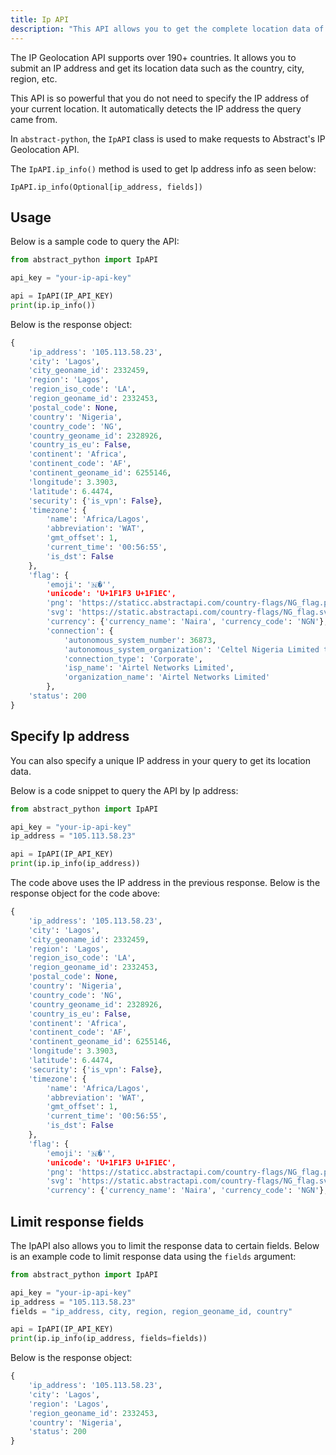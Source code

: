 ```yaml
---
title: Ip API
description: "This API allows you to get the complete location data of an IP address."
---
```


The IP Geolocation API supports over 190+ countries. It allows you to submit an IP address and get its location data such as the country, city, region, etc.

This API is so powerful that you do not need to specify the IP address of your current location. It automatically detects the IP address the query came from.

In `abstract-python`, the `IpAPI` class is used to make requests to Abstract's IP Geolocation API.

The `IpAPI.ip_info()` method is used to get Ip address info as seen below:

`IpAPI.ip_info(Optional[ip_address, fields])`

## Usage

Below is a sample code to query the API:

```python
from abstract_python import IpAPI

api_key = "your-ip-api-key"

api = IpAPI(IP_API_KEY)
print(ip.ip_info())
```

Below is the response object:

```python
{
    'ip_address': '105.113.58.23',
    'city': 'Lagos',
    'city_geoname_id': 2332459,
    'region': 'Lagos',
    'region_iso_code': 'LA',
    'region_geoname_id': 2332453,
    'postal_code': None,
    'country': 'Nigeria',
    'country_code': 'NG',
    'country_geoname_id': 2328926,
    'country_is_eu': False,
    'continent': 'Africa',
    'continent_code': 'AF',
    'continent_geoname_id': 6255146,
    'longitude': 3.3903,
    'latitude': 6.4474,
    'security': {'is_vpn': False},
    'timezone': {
        'name': 'Africa/Lagos',
        'abbreviation': 'WAT',
        'gmt_offset': 1,
        'current_time': '00:56:55',
        'is_dst': False
    },
    'flag': {
        'emoji': '🇳�'',
        'unicode': 'U+1F1F3 U+1F1EC',
        'png': 'https://staticc.abstractapi.com/country-flags/NG_flag.png',
        'svg': 'https://static.abstractapi.com/country-flags/NG_flag.svg'},
        'currency': {'currency_name': 'Naira', 'currency_code': 'NGN'},
        'connection': {
            'autonomous_system_number': 36873,
            'autonomous_system_organization': 'Celtel Nigeria Limited t.a ZAIN',
            'connection_type': 'Corporate',
            'isp_name': 'Airtel Networks Limited',
            'organization_name': 'Airtel Networks Limited'
        },
    'status': 200
}
```

## Specify Ip address

You can also specify a unique IP address in your query to get its location data.

Below is a code snippet to query the API by Ip address:

```python
from abstract_python import IpAPI

api_key = "your-ip-api-key"
ip_address = "105.113.58.23"

api = IpAPI(IP_API_KEY)
print(ip.ip_info(ip_address))
```

The code above uses the IP address in the previous response. Below is the response object for the code above:

```python
{
    'ip_address': '105.113.58.23',
    'city': 'Lagos',
    'city_geoname_id': 2332459,
    'region': 'Lagos',
    'region_iso_code': 'LA',
    'region_geoname_id': 2332453,
    'postal_code': None,
    'country': 'Nigeria',
    'country_code': 'NG',
    'country_geoname_id': 2328926,
    'country_is_eu': False,
    'continent': 'Africa',
    'continent_code': 'AF',
    'continent_geoname_id': 6255146,
    'longitude': 3.3903,
    'latitude': 6.4474,
    'security': {'is_vpn': False},
    'timezone': {
        'name': 'Africa/Lagos',
        'abbreviation': 'WAT',
        'gmt_offset': 1,
        'current_time': '00:56:55',
        'is_dst': False
    },
    'flag': {
        'emoji': '🇳�'',
        'unicode': 'U+1F1F3 U+1F1EC',
        'png': 'https://staticc.abstractapi.com/country-flags/NG_flag.png',
        'svg': 'https://static.abstractapi.com/country-flags/NG_flag.svg'},
        'currency': {'currency_name': 'Naira', 'currency_code': 'NGN'}, 'connection': {'autonomous_system_number': 36873, 'autonomous_system_organization': 'Celtel Nigeria Limited t.a ZAIN', 'connection_type': 'Corporate', 'isp_name': 'Airtel Networks Limited', 'organization_name': 'Airtel Networks Limited'}, 'status': 200}
```

## Limit response fields

The IpAPI also allows you to limit the response data to certain fields.
Below is an example code to limit response data using the `fields` argument:

```python
from abstract_python import IpAPI

api_key = "your-ip-api-key"
ip_address = "105.113.58.23"
fields = "ip_address, city, region, region_geoname_id, country"

api = IpAPI(IP_API_KEY)
print(ip.ip_info(ip_address, fields=fields))
```

Below is the response object:

```python
{
    'ip_address': '105.113.58.23',
    'city': 'Lagos',
    'region': 'Lagos',
    'region_geoname_id': 2332453,
    'country': 'Nigeria',
    'status': 200
}
```
